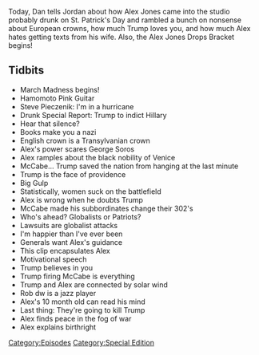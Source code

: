 {{DEFAULTSORT:
    #_EPISODE_0139:St. Patrick's Day Special Report
}}{{Episode
    | title           = St. Patrick's Day Special Report
    | caption         = [https://knowledgefight.libsyn.com/knowledge-fight-st-patricks-day-special-report Listen to this episode on Libsyn]
    | episodeNumber   = 139
    | length          = 01:37:42
    | airDate         = March 19, 2018
    | episodeType     = [[:Category:Special Edition|Special Edition]]
    | appearance      = [[Darrell Hamamoto]], [[Steve Pieczenik]], [[Andrew McCabe]], [[Rob Dew]]
    | oocDrop         = I can't do this any more
    | previousEpisode = [[138: March 13-15, 2018]]
    | nextEpisode     = [[140: February 18, 2011]]
}}

{{Stub}}

Today, Dan tells Jordan about how Alex Jones came into the studio probably drunk on St. Patrick's Day and rambled a bunch on nonsense about European crowns, how much Trump loves you, and how much Alex hates getting texts from his wife. Also, the Alex Jones Drops Bracket begins!

==Tidbits==

*March Madness begins!
*Hamomoto Pink Guitar
*Steve Pieczenik: I'm in a hurricane
*Drunk Special Report: Trump to indict Hillary
*Hear that silence?
*Books make you a nazi
*English crown is a Transylvanian crown
*Alex's power scares George Soros
*Alex ramples about the black nobility of Venice
*McCabe... Trump saved the nation from hanging at the last minute
*Trump is the face of providence
*Big Gulp
*Statistically, women suck on the battlefield
*Alex is wrong when he doubts Trump
*McCabe made his subbordinates change their 302's
*Who's ahead? Globalists or Patriots?
*Lawsuits are globalist attacks
*I'm happier than I've ever been
*Generals want Alex's guidance
*This clip encapsulates Alex
*Motivational speech
*Trump believes in you
*Trump firing McCabe is everything
*Trump and Alex are connected by solar wind
*Rob dw is a jazz player
*Alex's 10 month old can read his mind
*Last thing: They're going to kill Trump
*Alex finds peace in the fog of war
*Alex explains birthright

[[Category:Episodes]]
[[Category:Special Edition]]

